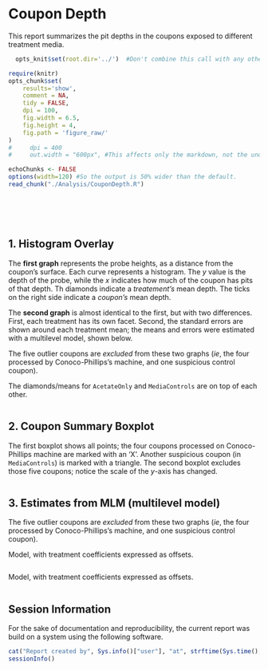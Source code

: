 Coupon Depth
=================================================
This report summarizes the pit depths in the coupons exposed to different treatment media.

<!--  Set the working directory to the repository's base directory; this assumes the report is nested inside of only one directory.-->
```r
  opts_knit$set(root.dir='../')  #Don't combine this call with any other chunk -especially one that uses file paths.
```

<!-- Set the report-wide options, and point to the external code file. -->
```r
require(knitr)
opts_chunk$set(
    results='show', 
    comment = NA, 
    tidy = FALSE,
    dpi = 100,
    fig.width = 6.5, 
    fig.height = 4, 
    fig.path = 'figure_raw/'
)
#     dpi = 400
#     out.width = "600px", #This affects only the markdown, not the underlying png file.  The height will be scaled appropriately.

echoChunks <- FALSE
options(width=120) #So the output is 50% wider than the default.
read_chunk("./Analysis/CouponDepth.R") 
```
<!-- Load the packages.  Suppress the output when loading packages. --> 
```r
```

<!-- Load any Global functions and variables declared in the R file.  Suppress the output. --> 
```r
```

<!-- Declare any global functions specific to a Rmd output.  Suppress the output. --> 
```r
```

<!-- Load the datasets.   -->
```r
```

<!-- Tweak the datasets.   -->
```r
```

## 1. Histogram Overlay
The **first graph** represents the probe heights, as a distance from the coupon's surface.  Each curve represents a histogram.  The *y* value is the depth of the probe, while the *x* indicates how much of the coupon has pits of that depth.  Th diamonds indicate a *treatement's* mean depth. The ticks on the right side indicate a *coupon's* mean depth.

The **second graph** is almost identical to the first, but with two differences.  First, each treatment has its own facet.  Second, the standard errors are shown around each treatment mean; the means and errors were estimated with a multilevel model, shown below.

The five outlier coupons are *excluded* from these two graphs (*ie*, the four processed by Conoco-Phillips's machine, and one suspicious control coupon).  

The diamonds/means for `AcetateOnly` and `MediaControls` are on top of each other.

```r
```

## 2. Coupon Summary Boxplot
The first boxplot shows all points; the four coupons processed on Conoco-Phillips machine are marked with an 'X'.  Another suspicious coupon (in `MediaControls`) is marked with a triangle.  The second boxplot excludes those five coupons; notice the scale of the *y*-axis has changed.

```r
```

## 3. Estimates from MLM (multilevel model)
The five outlier coupons are *excluded* from these two graphs (*ie*, the four processed by Conoco-Phillips's machine, and one suspicious control coupon).

Model, with treatment coefficients expressed as offsets.

```r
```

Model, with treatment coefficients expressed as offsets.

```r
```


## Session Information
For the sake of documentation and reproducibility, the current report was build on a system using the following software.

```r
cat("Report created by", Sys.info()["user"], "at", strftime(Sys.time(), "%F, %T %z"))
sessionInfo()
```
